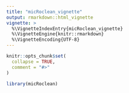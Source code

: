 ```yaml
---
title: "micRoclean_vignette"
output: rmarkdown::html_vignette
vignette: >
  %\VignetteIndexEntry{micRoclean_vignette}
  %\VignetteEngine{knitr::rmarkdown}
  %\VignetteEncoding{UTF-8}
---
```


```r
knitr::opts_chunk$set(
  collapse = TRUE,
  comment = "#>"
)
```

```r
library(micRoclean)
```
